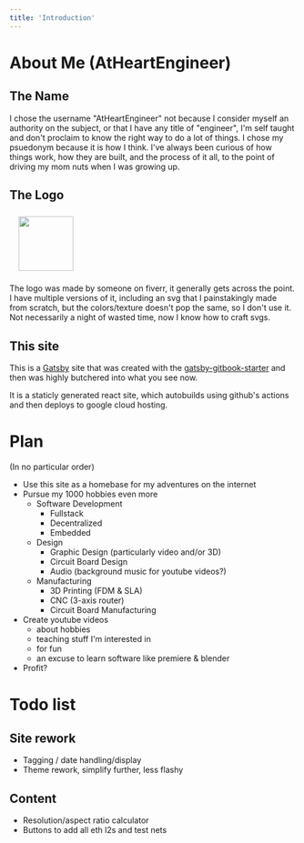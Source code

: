 ```yaml
---
title: 'Introduction'
---
```


# About Me (AtHeartEngineer)

## The Name

I chose the username "AtHeartEngineer" not because I consider myself an authority on the subject, or that I have any title of "engineer", I'm self taught and don't proclaim to know the right way to do a lot of things. I chose my psuedonym because it is how I think. I've always been curious of how things work, how they are built, and the process of it all, to the point of driving my mom nuts when I was growing up.

## The Logo

<img
  src="https://s3.amazonaws.com/atheart.engineering/AtHeartEngineerLogo_small.png"
  width="96"
  style="margin: 0.5rem 1rem"
/>

The logo was made by someone on fiverr, it generally gets across the point. I have multiple versions of it, including an svg that I painstakingly made from scratch, but the colors/texture doesn't pop the same, so I don't use it. Not necessarily a night of wasted time, now I know how to craft svgs.

## This site

This is a [Gatsby](https://www.gatsbyjs.com/) site that was created with the [gatsby-gitbook-starter](https://www.gatsbyjs.com/starters/hasura/gatsby-gitbook-starter) and then was highly butchered into what you see now.

It is a staticly generated react site, which autobuilds using github's actions and then deploys to google cloud hosting.

# Plan

(In no particular order)

- Use this site as a homebase for my adventures on the internet
- Pursue my 1000 hobbies even more
  - Software Development
    - Fullstack
    - Decentralized
    - Embedded
  - Design
    - Graphic Design (particularly video and/or 3D)
    - Circuit Board Design
    - Audio (background music for youtube videos?)
  - Manufacturing
    - 3D Printing (FDM & SLA)
    - CNC (3-axis router)
    - Circuit Board Manufacturing
- Create youtube videos
  - about hobbies
  - teaching stuff I'm interested in
  - for fun
  - an excuse to learn software like premiere & blender
- Profit?

# Todo list

## Site rework

- Tagging / date handling/display
- Theme rework, simplify further, less flashy

## Content

- Resolution/aspect ratio calculator
- Buttons to add all eth l2s and test nets
